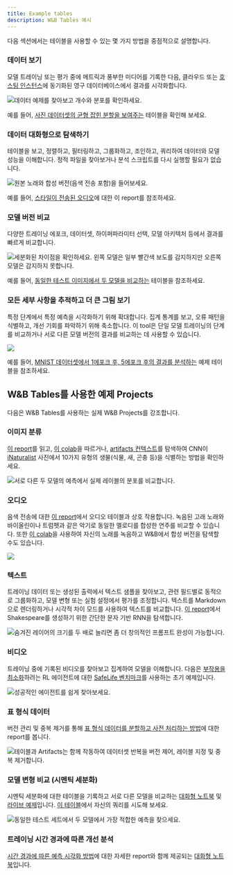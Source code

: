 ```yaml
---
title: Example tables
description: W&B Tables 예시
---
```


다음 섹션에서는 테이블을 사용할 수 있는 몇 가지 방법을 중점적으로 설명합니다.

### 데이터 보기

모델 트레이닝 또는 평가 중에 메트릭과 풍부한 미디어를 기록한 다음, 클라우드 또는 [호스팅 인스턴스](/ko/guides/hosting)에 동기화된 영구 데이터베이스에서 결과를 시각화합니다.

<Frame>
    <img src="/images/data_vis/tables_see_data.png" alt="데이터 예제를 찾아보고 개수와 분포를 확인하세요." max-width="90%"  />
</Frame>

예를 들어, [사진 데이터셋의 균형 잡힌 분할을 보여주는](https://wandb.ai/stacey/mendeleev/artifacts/balanced_data/inat_80-10-10_5K/ab79f01e007113280018/files/data_split.table.json) 테이블을 확인해 보세요.

### 데이터 대화형으로 탐색하기

테이블을 보고, 정렬하고, 필터링하고, 그룹화하고, 조인하고, 쿼리하여 데이터와 모델 성능을 이해합니다. 정적 파일을 찾아보거나 분석 스크립트를 다시 실행할 필요가 없습니다.

<Frame>
    <img src="/images/data_vis/explore_data.png" alt="원본 노래와 합성 버전(음색 전송 포함)을 들어보세요." max-width="90%"  />
</Frame>

예를 들어, [스타일이 전송된 오디오](https://wandb.ai/stacey/cshanty/reports/Whale2Song-W-B-Tables-for-Audio--Vmlldzo4NDI3NzM)에 대한 이 report를 참조하세요.

### 모델 버전 비교

다양한 트레이닝 에포크, 데이터셋, 하이퍼파라미터 선택, 모델 아키텍처 등에서 결과를 빠르게 비교합니다.

<Frame>
    <img src="/images/data_vis/compare_model_versions.png" alt="세분화된 차이점을 확인하세요. 왼쪽 모델은 일부 빨간색 보도를 감지하지만 오른쪽 모델은 감지하지 못합니다." max-width="90%"  />
</Frame>

예를 들어, [동일한 테스트 이미지에서 두 모델을 비교하는](https://wandb.ai/stacey/evalserver_answers_2/artifacts/results/eval_Daenerys/c2290abd3d7274f00ad8/files/eval_results.table.json#b6dae62d4f00d31eeebf$eval_Bob) 테이블을 참조하세요.

### 모든 세부 사항을 추적하고 더 큰 그림 보기

특정 단계에서 특정 예측을 시각화하기 위해 확대합니다. 집계 통계를 보고, 오류 패턴을 식별하고, 개선 기회를 파악하기 위해 축소합니다. 이 tool은 단일 모델 트레이닝의 단계를 비교하거나 서로 다른 모델 버전의 결과를 비교하는 데 사용할 수 있습니다.

<Frame>
    <img src="/images/data_vis/track_details.png"  />
</Frame>

예를 들어, [MNIST 데이터셋에서 1에포크 후, 5에포크 후의 결과를 분석하는](https://wandb.ai/stacey/mnist-viz/artifacts/predictions/baseline/d888bc05719667811b23/files/predictions.table.json#7dd0cd845c0edb469dec) 예제 테이블을 참조하세요.

## W&B Tables를 사용한 예제 Projects
다음은 W&B Tables를 사용하는 실제 W&B Projects를 강조합니다.

### 이미지 분류

[이 report](https://wandb.ai/stacey/mendeleev/reports/Visualize-Data-for-Image-Classification--VmlldzozNjE3NjA)를 읽고, [이 colab](https://wandb.me/dsviz-nature-colab)을 따르거나, [artifacts 컨텍스트](https://wandb.ai/stacey/mendeleev/artifacts/val_epoch_preds/val_pred_gawf9z8j/2dcee8fa22863317472b/files/val_epoch_res.table.json)를 탐색하여 CNN이 [iNaturalist](https://www.inaturalist.org/pages/developers) 사진에서 10가지 유형의 생물(식물, 새, 곤충 등)을 식별하는 방법을 확인하세요.

<Frame>
    <img src="/images/data_vis/image_classification.png" alt="서로 다른 두 모델의 예측에서 실제 레이블의 분포를 비교합니다." max-width="90%"  />
</Frame>

### 오디오

음색 전송에 대한 [이 report](https://wandb.ai/stacey/cshanty/reports/Whale2Song-W-B-Tables-for-Audio--Vmlldzo4NDI3NzM)에서 오디오 테이블과 상호 작용합니다. 녹음된 고래 노래와 바이올린이나 트럼펫과 같은 악기로 동일한 멜로디를 합성한 연주를 비교할 수 있습니다. 또한 [이 colab](http://wandb.me/audio-transfer)을 사용하여 자신의 노래를 녹음하고 W&B에서 합성 버전을 탐색할 수도 있습니다.

<Frame>
    <img src="/images/data_vis/audio.png" max-width="90%"  />
</Frame>

### 텍스트

트레이닝 데이터 또는 생성된 출력에서 텍스트 샘플을 찾아보고, 관련 필드별로 동적으로 그룹화하고, 모델 변형 또는 실험 설정에서 평가를 조정합니다. 텍스트를 Markdown으로 렌더링하거나 시각적 차이 모드를 사용하여 텍스트를 비교합니다. [이 report](https://wandb.ai/stacey/nlg/reports/Visualize-Text-Data-Predictions--Vmlldzo1NzcwNzY)에서 Shakespeare를 생성하기 위한 간단한 문자 기반 RNN을 탐색합니다.

<Frame>
    <img src="/images/data_vis/shakesamples.png" alt="숨겨진 레이어의 크기를 두 배로 늘리면 좀 더 창의적인 프롬프트 완성이 가능합니다." max-width="90%"  />
</Frame>

### 비디오

트레이닝 중에 기록된 비디오를 찾아보고 집계하여 모델을 이해합니다. 다음은 [부작용을 최소화](https://wandb.ai/stacey/saferlife/artifacts/video/videos_append-spawn/c1f92c6e27fa0725c154/files/video_examples.table.json)하려는 RL 에이전트에 대한 [SafeLife 벤치마크](https://wandb.ai/safelife/v1dot2/benchmark)를 사용하는 초기 예제입니다.

<Frame>
    <img src="/images/data_vis/video.png" alt="성공적인 에이전트를 쉽게 찾아보세요." max-width="90%"  />
</Frame>

### 표 형식 데이터

버전 관리 및 중복 제거를 통해 [표 형식 데이터를 분할하고 사전 처리하는 방법](https://wandb.ai/dpaiton/splitting-tabular-data/reports/Tabular-Data-Versioning-and-Deduplication-with-Weights-Biases--VmlldzoxNDIzOTA1)에 대한 report를 봅니다.

<Frame>
    <img src="/images/data_vis/tabs.png" alt="테이블과 Artifacts는 함께 작동하여 데이터셋 반복을 버전 제어, 레이블 지정 및 중복 제거합니다." max-width="90%"  />
</Frame>

### 모델 변형 비교 (시멘틱 세분화)

시멘틱 세분화에 대한 테이블을 기록하고 서로 다른 모델을 비교하는 [대화형 노트북](https://wandb.me/dsviz-cars-demo) 및 [라이브 예제](https://wandb.ai/stacey/evalserver_answers_2/artifacts/results/eval_Daenerys/c2290abd3d7274f00ad8/files/eval_results.table.json#a57f8e412329727038c2$eval_Ada)입니다. [이 테이블](https://wandb.ai/stacey/evalserver_answers_2/artifacts/results/eval_Daenerys/c2290abd3d7274f00ad8/files/eval_results.table.json)에서 자신의 쿼리를 시도해 보세요.

<Frame>
    <img src="/images/data_vis/comparing_model_variants.png" alt="동일한 테스트 세트에서 두 모델에서 가장 적합한 예측을 찾으세요." max-width="90%"  />
</Frame>

### 트레이닝 시간 경과에 따른 개선 분석

[시간 경과에 따른 예측 시각화 방법](https://wandb.ai/stacey/mnist-viz/reports/Visualize-Predictions-over-Time--Vmlldzo1OTQxMTk)에 대한 자세한 report와 함께 제공되는 [대화형 노트북](https://wandb.me/dsviz-mnist-colab)입니다.
